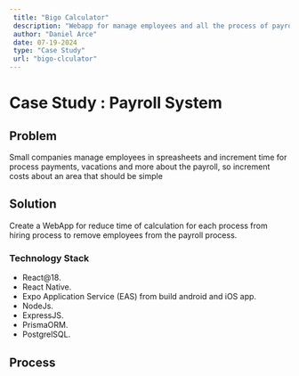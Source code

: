```yaml
---
 title: "Bigo Calculator"
 description: "Webapp for manage employees and all the process of payroll"
 author: "Daniel Arce"
 date: 07-19-2024
 type: "Case Study"
 url: "bigo-clculator"
---
```

# Case Study : Payroll System

## Problem

Small companies manage employees in spreasheets and increment time for process payments,
vacations and more about the payroll, so increment costs about an area that should be
simple

## Solution

Create a WebApp for reduce time of calculation for each process from hiring process to
remove employees from the payroll process.

### Technology Stack

- React@18.
- React Native.
- Expo Application Service (EAS) from build android and iOS app.
- NodeJs.
- ExpressJS.
- PrismaORM.
- PostgrelSQL.

## Process

####
<Social/>

